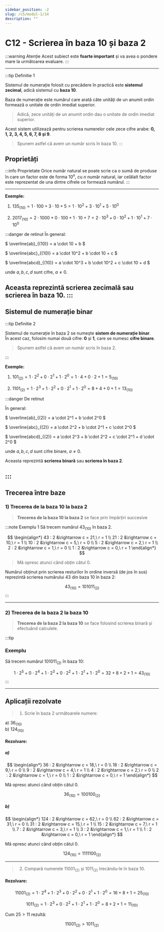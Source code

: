 ```yaml
---
sidebar_position: -2
slug: /c5/modul-1/14
description: ""
---
```


# C12 - Scrierea în baza 10 și baza 2

:::warning Atenție
Acest subiect este **foarte important** și va avea o pondere mare la următoarea evaluare.
:::

---

:::tip Definitie 1

Sistemul de numerație folosit cu precădere în practică este **sistemul zecimal**, adică sistemul cu **baza 10**.  

Baza de numerație este numărul care arată câte unități de un anumit ordin formează o unitate de ordin imediat superior.  

>Adică, zece unități de un anumit ordin dau o unitate de ordin imediat superior.

Acest sistem utilizează pentru scrierea numerelor cele zece cifre arabe: **0, 1, 2, 3, 4, 5, 6, 7, 8 și 9**.  

>Spunem astfel că avem un număr scris în baza 10.
:::

## Proprietăți

:::info Proprietate
Orice număr natural se poate scrie ca o sumă de produse în care un factor este de forma $10^n$, cu $n$ număr natural, iar celălalt factor este reprezentat de una dintre cifrele ce formează numărul.
:::

---

**Exemple:**

1. $135_{(10)} = 1 \cdot 100 + 3 \cdot 10 + 5 = 1 \cdot 10^2 + 3 \cdot 10^1 + 5 \cdot 10^0$

2. $2017_{(10)} = 2 \cdot 1000 + 0 \cdot 100 + 1 \cdot 10 + 7 = 2 \cdot 10^3 + 0 \cdot 10^2 + 1 \cdot 10^1 + 7 \cdot 10^0$



:::danger de retinut
În general:

$
\overline{ab}_{(10)} = a \cdot 10 + b
$

$
\overline{abc}_{(10)} = a \cdot 10^2 + b \cdot 10 + c
$

$
\overline{abcd}_{(10)} = a \cdot 10^3 + b \cdot 10^2 + c \cdot 10 + d
$

unde $a, b, c, d$ sunt cifre, $a \ne 0$.

Aceasta reprezintă **scrierea zecimală** sau **scrierea în baza 10**.
:::
---

## Sistemul de numerație binar

:::tip Definitie 2

Sistemul de numerație în baza 2 se numește **sistem de numerație binar**.  
În acest caz, folosim numai două cifre: **0** și **1**, care se numesc **cifre binare**.  

> Spunem astfel că avem un număr scris în baza 2.

:::


**Exemple:**

1. $101_{(2)} = 1 \cdot 2^2 + 0 \cdot 2^1 + 1 \cdot 2^0 = 1 \cdot 4 + 0 \cdot 2 + 1 = 5_{(10)}$

2. $1101_{(2)} = 1 \cdot 2^3 + 1 \cdot 2^2 + 0 \cdot 2^1 + 1 \cdot 2^0 = 8 + 4 + 0 + 1 = 13_{(10)}$


:::danger De retinut

În general:

$
\overline{ab}_{(2)} = a \cdot 2^1 + b \cdot 2^0
$

$
\overline{abc}_{(2)} = a \cdot 2^2 + b \cdot 2^1 + c \cdot 2^0
$

$
\overline{abcd}_{(2)} = a \cdot 2^3 + b \cdot 2^2 + c \cdot 2^1 + d \cdot 2^0
$

unde $a, b, c, d$ sunt cifre binare, $a \ne 0$.

Aceasta reprezintă **scrierea binară** sau **scrierea în baza 2**.

:::
---

## Trecerea între baze

### 1) Trecerea de la baza 10 la baza 2

> **Trecerea de la baza 10 la baza 2** se face prin împărțiri succesive

:::note Exemplu 1
Să trecem numărul $43_{(10)}$ în baza 2.

$$
\begin{align*}
43 : 2 &\rightarrow c = 21,\ r = 1 \\
21 : 2 &\rightarrow c = 10,\ r = 1 \\
10 : 2 &\rightarrow c = 5,\ r = 0 \\
5 : 2 &\rightarrow c = 2,\ r = 1 \\
2 : 2 &\rightarrow c = 1,\ r = 0 \\
1 : 2 &\rightarrow c = 0,\ r = 1
\end{align*}
$$

> Mă opresc atunci când obțin câtul 0.

Numărul obținut prin scrierea resturilor în ordine inversă (de jos în sus) reprezintă scrierea numărului $43$ din baza 10 în baza 2:

$$
43_{(10)} = 101011_{(2)}
$$
:::

---

### 2) Trecerea de la baza 2 la baza 10

> **Trecerea de la baza 2 la baza 10** se face folosind scrierea binară și efectuând calculele.

:::tip
### Exemplu
Să trecem numărul $101011_{(2)}$ în baza 10:

$$
1 \cdot 2^5 + 0 \cdot 2^4 + 1 \cdot 2^3 + 0 \cdot 2^2 + 1 \cdot 2^1 + 1 \cdot 2^0 = 32 + 8 + 2 + 1 = 43_{(10)}
$$
:::

---

## Aplicații rezolvate

> 1. Scrie în baza 2 următoarele numere:

a) $36_{(10)}$  
b) $124_{(10)}$

#### Rezolvare:

##### a)

$$
\begin{align*}
36 : 2 &\rightarrow c = 18,\ r = 0 \\
18 : 2 &\rightarrow c = 9,\ r = 0 \\
9 : 2 &\rightarrow c = 4,\ r = 1 \\
4 : 2 &\rightarrow c = 2,\ r = 0 \\
2 : 2 &\rightarrow c = 1,\ r = 0 \\
1 : 2 &\rightarrow c = 0,\ r = 1
\end{align*}
$$

Mă opresc atunci când obțin câtul 0.

$$
36_{(10)} = 100100_{(2)}
$$

##### b)

$$
\begin{align*}
124 : 2 &\rightarrow c = 62,\ r = 0 \\
62 : 2 &\rightarrow c = 31,\ r = 0 \\
31 : 2 &\rightarrow c = 15,\ r = 1 \\
15 : 2 &\rightarrow c = 7,\ r = 1 \\
7 : 2 &\rightarrow c = 3,\ r = 1 \\
3 : 2 &\rightarrow c = 1,\ r = 1 \\
1 : 2 &\rightarrow c = 0,\ r = 1
\end{align*}
$$

Mă opresc atunci când obțin câtul 0.

$$
124_{(10)} = 1111100_{(2)}
$$

---

> 2. Compară numerele $11001_{(2)}$ și $1011_{(2)}$ trecându-le în baza 10.

#### Rezolvare:

$$
11001_{(2)} = 1 \cdot 2^4 + 1 \cdot 2^3 + 0 \cdot 2^2 + 0 \cdot 2^1 + 1 \cdot 2^0 = 16 + 8 + 1 = 25_{(10)}
$$

$$
1011_{(2)} = 1 \cdot 2^3 + 0 \cdot 2^2 + 1 \cdot 2^1 + 1 \cdot 2^0 = 8 + 2 + 1 = 11_{(10)}
$$

Cum $25 > 11$ rezultă:

$$
11001_{(2)} > 1011_{(2)}
$$
